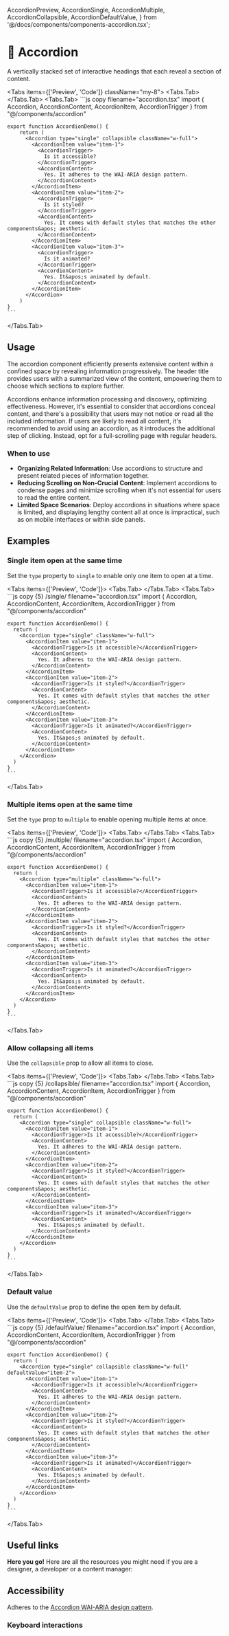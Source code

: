   AccordionPreview,
  AccordionSingle,
  AccordionMultiple,
  AccordionCollapsible,
  AccordionDefaultValue,
} from '@/docs/components/components-accordion.tsx';

# 💠 Accordion

A vertically stacked set of interactive headings that each reveal a section of content.

<Tabs items={['Preview', 'Code']} className="my-8">
  <Tabs.Tab>
    <AccordionPreview />
  </Tabs.Tab>
  <Tabs.Tab>
    ```js copy filename="accordion.tsx"
    import { Accordion, AccordionContent, AccordionItem, AccordionTrigger } from "@/components/accordion"
  
    export function AccordionDemo() {
        return (
          <Accordion type="single" collapsible className="w-full">
            <AccordionItem value="item-1">
              <AccordionTrigger>
                Is it accessible?
              </AccordionTrigger>
              <AccordionContent>
                Yes. It adheres to the WAI-ARIA design pattern.
              </AccordionContent>
            </AccordionItem>
            <AccordionItem value="item-2">
              <AccordionTrigger>
                Is it styled?
              </AccordionTrigger>
              <AccordionContent>
                Yes. It comes with default styles that matches the other components&apos; aesthetic.
              </AccordionContent>
            </AccordionItem>
            <AccordionItem value="item-3">
              <AccordionTrigger>
                Is it animated?
              </AccordionTrigger>
              <AccordionContent>
                Yes. It&apos;s animated by default.
              </AccordionContent>
            </AccordionItem>
          </Accordion>
        )
    }
    ```
  </Tabs.Tab>
</Tabs>

## Usage

The accordion component efficiently presents extensive content within a confined space by revealing information progressively. The header title provides users with a summarized view of the content, empowering them to choose which sections to explore further.

Accordions enhance information processing and discovery, optimizing effectiveness. However, it's essential to consider that accordions conceal content, and there's a possibility that users may not notice or read all the included information. If users are likely to read all content, it's recommended to avoid using an accordion, as it introduces the additional step of clicking. Instead, opt for a full-scrolling page with regular headers.

### When to use

- **Organizing Related Information**: Use accordions to structure and present related pieces of information together.
- **Reducing Scrolling on Non-Crucial Content**: Implement accordions to condense pages and minimize scrolling when it's not essential for users to read the entire content.
- **Limited Space Scenarios**: Deploy accordions in situations where space is limited, and displaying lengthy content all at once is impractical, such as on mobile interfaces or within side panels.

## Examples

### Single item open at the same time

Set the `type` property to `single` to enable only one item to open at a time.

<Tabs items={['Preview', 'Code']}>
  <Tabs.Tab>
    <AccordionSingle />
  </Tabs.Tab>
  <Tabs.Tab>
    ```js copy {5} /single/ filename="accordion.tsx"
    import { Accordion, AccordionContent, AccordionItem, AccordionTrigger } from "@/components/accordion"
 
    export function AccordionDemo() {
      return (
        <Accordion type="single" className="w-full">
          <AccordionItem value="item-1">
            <AccordionTrigger>Is it accessible?</AccordionTrigger>
            <AccordionContent>
              Yes. It adheres to the WAI-ARIA design pattern.
            </AccordionContent>
          </AccordionItem>
          <AccordionItem value="item-2">
            <AccordionTrigger>Is it styled?</AccordionTrigger>
            <AccordionContent>
              Yes. It comes with default styles that matches the other components&apos; aesthetic.
            </AccordionContent>
          </AccordionItem>
          <AccordionItem value="item-3">
            <AccordionTrigger>Is it animated?</AccordionTrigger>
            <AccordionContent>
              Yes. It&apos;s animated by default.
            </AccordionContent>
          </AccordionItem>
        </Accordion>
      )
    }
    ```
  </Tabs.Tab>
</Tabs>

### Multiple items open at the same time

Set the `type` prop to `multiple` to enable opening multiple items at once.

<Tabs items={['Preview', 'Code']}>
  <Tabs.Tab>
    <AccordionMultiple />
  </Tabs.Tab>
  <Tabs.Tab>
    ```js copy {5} /multiple/ filename="accordion.tsx"
    import { Accordion, AccordionContent, AccordionItem, AccordionTrigger } from "@/components/accordion"
 
    export function AccordionDemo() {
      return (
        <Accordion type="multiple" className="w-full">
          <AccordionItem value="item-1">
            <AccordionTrigger>Is it accessible?</AccordionTrigger>
            <AccordionContent>
              Yes. It adheres to the WAI-ARIA design pattern.
            </AccordionContent>
          </AccordionItem>
          <AccordionItem value="item-2">
            <AccordionTrigger>Is it styled?</AccordionTrigger>
            <AccordionContent>
              Yes. It comes with default styles that matches the other components&apos; aesthetic.
            </AccordionContent>
          </AccordionItem>
          <AccordionItem value="item-3">
            <AccordionTrigger>Is it animated?</AccordionTrigger>
            <AccordionContent>
              Yes. It&apos;s animated by default.
            </AccordionContent>
          </AccordionItem>
        </Accordion>
      )
    }
    ```
  </Tabs.Tab>
</Tabs>

### Allow collapsing all items

Use the `collapsible` prop to allow all items to close.

<Tabs items={['Preview', 'Code']}>
  <Tabs.Tab>
    <AccordionCollapsible />
  </Tabs.Tab>
  <Tabs.Tab>
    ```js copy {5} /collapsible/ filename="accordion.tsx"
    import { Accordion, AccordionContent, AccordionItem, AccordionTrigger } from "@/components/accordion"
 
    export function AccordionDemo() {
      return (
        <Accordion type="single" collapsible className="w-full">
          <AccordionItem value="item-1">
            <AccordionTrigger>Is it accessible?</AccordionTrigger>
            <AccordionContent>
              Yes. It adheres to the WAI-ARIA design pattern.
            </AccordionContent>
          </AccordionItem>
          <AccordionItem value="item-2">
            <AccordionTrigger>Is it styled?</AccordionTrigger>
            <AccordionContent>
              Yes. It comes with default styles that matches the other components&apos; aesthetic.
            </AccordionContent>
          </AccordionItem>
          <AccordionItem value="item-3">
            <AccordionTrigger>Is it animated?</AccordionTrigger>
            <AccordionContent>
              Yes. It&apos;s animated by default.
            </AccordionContent>
          </AccordionItem>
        </Accordion>
      )
    }
    ```
  </Tabs.Tab>
</Tabs>

### Default value

Use the `defaultValue` prop to define the open item by default.

<Tabs items={['Preview', 'Code']}>
  <Tabs.Tab>
    <AccordionDefaultValue />
  </Tabs.Tab>
  <Tabs.Tab>
    ```js copy {5} /defaultValue/ filename="accordion.tsx"
    import { Accordion, AccordionContent, AccordionItem, AccordionTrigger } from "@/components/accordion"
 
    export function AccordionDemo() {
      return (
        <Accordion type="single" collapsible className="w-full" defaultValue="item-2">
          <AccordionItem value="item-1">
            <AccordionTrigger>Is it accessible?</AccordionTrigger>
            <AccordionContent>
              Yes. It adheres to the WAI-ARIA design pattern.
            </AccordionContent>
          </AccordionItem>
          <AccordionItem value="item-2">
            <AccordionTrigger>Is it styled?</AccordionTrigger>
            <AccordionContent>
              Yes. It comes with default styles that matches the other components&apos; aesthetic.
            </AccordionContent>
          </AccordionItem>
          <AccordionItem value="item-3">
            <AccordionTrigger>Is it animated?</AccordionTrigger>
            <AccordionContent>
              Yes. It&apos;s animated by default.
            </AccordionContent>
          </AccordionItem>
        </Accordion>
      )
    }
    ```
  </Tabs.Tab>
</Tabs>

## Useful links

**Here you go!** Here are all the resources you might need if you are a designer, a developer or a content manager:

<Cards className='mt-8'>
  <Card
    title="🤖 Storybook"
    href="https://main--653e613f4feb85c1b6467ba7.chromatic.com/?path=/docs/components-accordion--documentation"
  />
  <Card
    title="🪄 Figma"
    href="https://www.figma.com/file/acdO58jx9zgGfkKu6htrx2/%F0%9F%94%B5-Fusillo-Design-System?type=design&node-id=233%3A748&mode=design&t=MpDMELWReoDbdLIS-1"
  />
  <Card
    title="🐝 API Reference"
    href="https://www.radix-ui.com/primitives/docs/components/accordion#api-reference"
  />
</Cards>

## Accessibility

Adheres to the [Accordion WAI-ARIA design pattern](https://www.w3.org/WAI/ARIA/apg/#accordion).

### Keyboard interactions

<AccessibilityTable rows={accordionAccessibilityData} />
